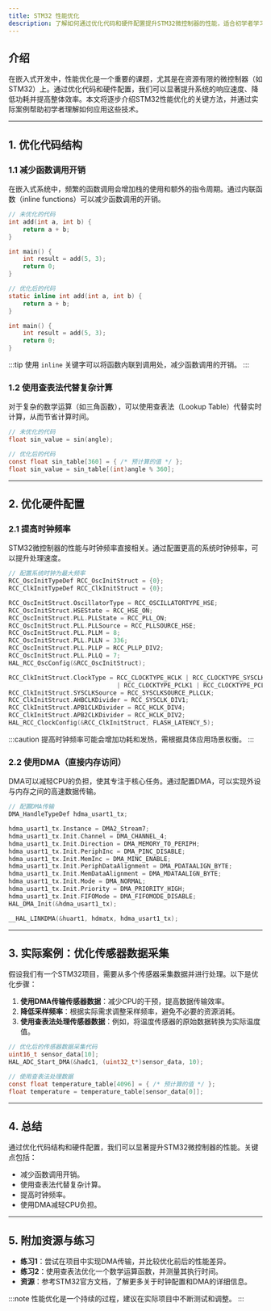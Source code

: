 ```yaml
---
title: STM32 性能优化
description: 了解如何通过优化代码和硬件配置提升STM32微控制器的性能，适合初学者学习。
---
```


## 介绍

在嵌入式开发中，性能优化是一个重要的课题，尤其是在资源有限的微控制器（如STM32）上。通过优化代码和硬件配置，我们可以显著提升系统的响应速度、降低功耗并提高整体效率。本文将逐步介绍STM32性能优化的关键方法，并通过实际案例帮助初学者理解如何应用这些技术。

---

## 1. 优化代码结构

### 1.1 减少函数调用开销
在嵌入式系统中，频繁的函数调用会增加栈的使用和额外的指令周期。通过内联函数（inline functions）可以减少函数调用的开销。

```c
// 未优化的代码
int add(int a, int b) {
    return a + b;
}

int main() {
    int result = add(5, 3);
    return 0;
}

// 优化后的代码
static inline int add(int a, int b) {
    return a + b;
}

int main() {
    int result = add(5, 3);
    return 0;
}
```

:::tip
使用 `inline` 关键字可以将函数内联到调用处，减少函数调用的开销。
:::

### 1.2 使用查表法代替复杂计算
对于复杂的数学运算（如三角函数），可以使用查表法（Lookup Table）代替实时计算，从而节省计算时间。

```c
// 未优化的代码
float sin_value = sin(angle);

// 优化后的代码
const float sin_table[360] = { /* 预计算的值 */ };
float sin_value = sin_table[(int)angle % 360];
```

---

## 2. 优化硬件配置

### 2.1 提高时钟频率
STM32微控制器的性能与时钟频率直接相关。通过配置更高的系统时钟频率，可以提升处理速度。

```c
// 配置系统时钟为最大频率
RCC_OscInitTypeDef RCC_OscInitStruct = {0};
RCC_ClkInitTypeDef RCC_ClkInitStruct = {0};

RCC_OscInitStruct.OscillatorType = RCC_OSCILLATORTYPE_HSE;
RCC_OscInitStruct.HSEState = RCC_HSE_ON;
RCC_OscInitStruct.PLL.PLLState = RCC_PLL_ON;
RCC_OscInitStruct.PLL.PLLSource = RCC_PLLSOURCE_HSE;
RCC_OscInitStruct.PLL.PLLM = 8;
RCC_OscInitStruct.PLL.PLLN = 336;
RCC_OscInitStruct.PLL.PLLP = RCC_PLLP_DIV2;
RCC_OscInitStruct.PLL.PLLQ = 7;
HAL_RCC_OscConfig(&RCC_OscInitStruct);

RCC_ClkInitStruct.ClockType = RCC_CLOCKTYPE_HCLK | RCC_CLOCKTYPE_SYSCLK
                              | RCC_CLOCKTYPE_PCLK1 | RCC_CLOCKTYPE_PCLK2;
RCC_ClkInitStruct.SYSCLKSource = RCC_SYSCLKSOURCE_PLLCLK;
RCC_ClkInitStruct.AHBCLKDivider = RCC_SYSCLK_DIV1;
RCC_ClkInitStruct.APB1CLKDivider = RCC_HCLK_DIV4;
RCC_ClkInitStruct.APB2CLKDivider = RCC_HCLK_DIV2;
HAL_RCC_ClockConfig(&RCC_ClkInitStruct, FLASH_LATENCY_5);
```

:::caution
提高时钟频率可能会增加功耗和发热，需根据具体应用场景权衡。
:::

### 2.2 使用DMA（直接内存访问）
DMA可以减轻CPU的负担，使其专注于核心任务。通过配置DMA，可以实现外设与内存之间的高速数据传输。

```c
// 配置DMA传输
DMA_HandleTypeDef hdma_usart1_tx;

hdma_usart1_tx.Instance = DMA2_Stream7;
hdma_usart1_tx.Init.Channel = DMA_CHANNEL_4;
hdma_usart1_tx.Init.Direction = DMA_MEMORY_TO_PERIPH;
hdma_usart1_tx.Init.PeriphInc = DMA_PINC_DISABLE;
hdma_usart1_tx.Init.MemInc = DMA_MINC_ENABLE;
hdma_usart1_tx.Init.PeriphDataAlignment = DMA_PDATAALIGN_BYTE;
hdma_usart1_tx.Init.MemDataAlignment = DMA_MDATAALIGN_BYTE;
hdma_usart1_tx.Init.Mode = DMA_NORMAL;
hdma_usart1_tx.Init.Priority = DMA_PRIORITY_HIGH;
hdma_usart1_tx.Init.FIFOMode = DMA_FIFOMODE_DISABLE;
HAL_DMA_Init(&hdma_usart1_tx);

__HAL_LINKDMA(&huart1, hdmatx, hdma_usart1_tx);
```

---

## 3. 实际案例：优化传感器数据采集

假设我们有一个STM32项目，需要从多个传感器采集数据并进行处理。以下是优化步骤：

1. **使用DMA传输传感器数据**：减少CPU的干预，提高数据传输效率。
2. **降低采样频率**：根据实际需求调整采样频率，避免不必要的资源消耗。
3. **使用查表法处理传感器数据**：例如，将温度传感器的原始数据转换为实际温度值。

```c
// 优化后的传感器数据采集代码
uint16_t sensor_data[10];
HAL_ADC_Start_DMA(&hadc1, (uint32_t*)sensor_data, 10);

// 使用查表法处理数据
const float temperature_table[4096] = { /* 预计算的值 */ };
float temperature = temperature_table[sensor_data[0]];
```

---

## 4. 总结

通过优化代码结构和硬件配置，我们可以显著提升STM32微控制器的性能。关键点包括：
- 减少函数调用开销。
- 使用查表法代替复杂计算。
- 提高时钟频率。
- 使用DMA减轻CPU负担。

---

## 5. 附加资源与练习

- **练习1**：尝试在项目中实现DMA传输，并比较优化前后的性能差异。
- **练习2**：使用查表法优化一个数学运算函数，并测量其执行时间。
- **资源**：参考STM32官方文档，了解更多关于时钟配置和DMA的详细信息。

:::note
性能优化是一个持续的过程，建议在实际项目中不断测试和调整。
:::